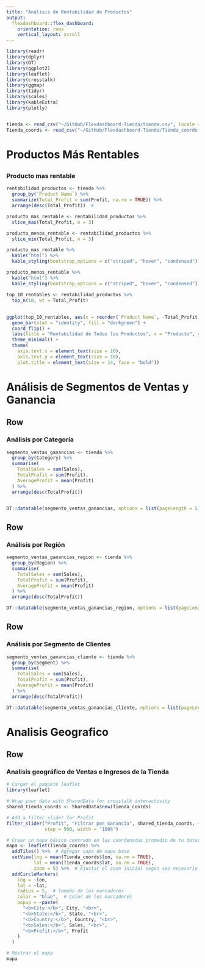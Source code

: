 ---
title: "Análisis de Rentabilidad de Productos"
output: 
  flexdashboard::flex_dashboard:
    orientation: rows
    vertical_layout: scroll
---

```{r setup, include=FALSE}
library(readr)
library(dplyr)
library(DT)
library(ggplot2)
library(leaflet)
library(crosstalk)
library(ggmap)
library(tidyr)
library(scales)
library(kableExtra)
library(plotly)


tienda <- read_csv("~/GitHub/Flexdashboard-Tienda/tienda.csv", locale = locale(encoding = "UTF-8"))
Tienda_coords <- read_csv("~/GitHub/Flexdashboard-Tienda/Tienda_coords.csv", locale = locale(encoding = "UTF-8"))

```


# Productos Más Rentables {data-icon=fa-bar-chart}

##  

### Producto mas rentable

```{r Mas Rentable, fig.height=50}

rentabilidad_productos <- tienda %>%
  group_by(`Product Name`) %>%
  summarize(Total_Profit = sum(Profit, na.rm = TRUE)) %>%
  arrange(desc(Total_Profit))  #

producto_mas_rentable <- rentabilidad_productos %>%
  slice_max(Total_Profit, n = 3)

producto_menos_rentable <- rentabilidad_productos %>%
  slice_min(Total_Profit, n = 3)

producto_mas_rentable %>%
  kable("html") %>%
  kable_styling(bootstrap_options = c("striped", "hover", "condensed"))

producto_menos_rentable %>%
  kable("html") %>%
  kable_styling(bootstrap_options = c("striped", "hover", "condensed"))

top_10_rentables <- rentabilidad_productos %>%
  top_n(10, wt = Total_Profit)


```

##


```{r, fig.width=10, fig.height=8}

ggplot(top_10_rentables, aes(x = reorder(`Product Name`, -Total_Profit), y = Total_Profit)) +
  geom_bar(stat = "identity", fill = "darkgreen") +
  coord_flip() +
  labs(title = "Rentabilidad de Todos los Productos", x = "Producto", y = "Rentabilidad Total") +
  theme_minimal() +
  theme(
    axis.text.x = element_text(size = 10),
    axis.text.y = element_text(size = 10),
    plot.title = element_text(size = 14, face = "bold"))
```


# Análisis de Segmentos de Ventas y Ganancia {data-icon=fa-pie-chart}

## Row {data-width=350}

### Análisis por Categoría

```{r}
segmento_ventas_ganancias <- tienda %>%
  group_by(Category) %>%  
  summarise(
    TotalSales = sum(Sales),
    TotalProfit = sum(Profit),
    AverageProfit = mean(Profit)  
  ) %>%
  arrange(desc(TotalProfit))  


DT::datatable(segmento_ventas_ganancias, options = list(pageLength = 5))

```

## Row {data-width=350}

### Análisis por Región

```{r}
segmento_ventas_ganancias_region <- tienda %>%
  group_by(Region) %>%  
  summarise(
    TotalSales = sum(Sales),
    TotalProfit = sum(Profit),
    AverageProfit = mean(Profit)  
  ) %>%
  arrange(desc(TotalProfit))  

DT::datatable(segmento_ventas_ganancias_region, options = list(pageLength = 5))

```

## Row {data-width=350}

### Análisis por Segmento de Clientes

```{r}
segmento_ventas_ganancias_cliente <- tienda %>%
  group_by(Segment) %>%  
  summarise(
    TotalSales = sum(Sales),
    TotalProfit = sum(Profit),
    AverageProfit = mean(Profit)  
  ) %>%
  arrange(desc(TotalProfit))  

DT::datatable(segmento_ventas_ganancias_cliente, options = list(pageLength = 5))

```

# Analisis Geografico

## Row {data-width=350}

### Analisis geográfico de Ventas e Ingresos de la Tienda

```{r}
# Cargar el paquete leaflet
library(leaflet)

# Wrap your data with SharedData for crosstalk interactivity
shared_tienda_coords <- SharedData$new(Tienda_coords)

# Add a filter_slider for Profit
filter_slider("Profit", "Filtrar por Ganancia", shared_tienda_coords, ~Profit, 
              step = 500, width = '100%')

# Crear un mapa básico centrado en las coordenadas promedio de tu dataset
mapa <- leaflet(Tienda_coords) %>%
  addTiles() %>%  # Agregar capa de mapa base
  setView(lng = mean(Tienda_coords$lon, na.rm = TRUE), 
          lat = mean(Tienda_coords$lat, na.rm = TRUE), 
          zoom = 5) %>%  # Ajustar el zoom inicial según sea necesario
  addCircleMarkers(
    lng = ~lon,
    lat = ~lat,
    radius = 5,  # Tamaño de los marcadores
    color = "blue",  # Color de los marcadores
    popup = ~paste(
      "<b>City:</b>", City, "<br>",
      "<b>State:</b>", State, "<br>",
      "<b>Country:</b>", Country, "<br>",
      "<b>Sales:</b>", Sales, "<br>",
      "<b>Profit:</b>", Profit
    )
  )

# Mostrar el mapa
mapa

```






